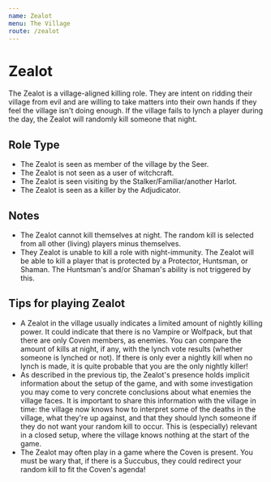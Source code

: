```yaml
---
name: Zealot
menu: The Village
route: /zealot
---
```


# Zealot

The Zealot is a village-aligned killing role. They are intent on ridding
their village from evil and are willing to take matters into their own
hands if they feel the village isn't doing enough. If the village fails
to lynch a player during the day, the Zealot will randomly kill someone
that night.

## Role Type

  - The Zealot is seen as member of the village by the Seer.
  - The Zealot is not seen as a user of witchcraft.
  - The Zealot is seen visiting by the Stalker/Familiar/another Harlot.
  - The Zealot is seen as a killer by the Adjudicator.

## Notes

  - The Zealot cannot kill themselves at night. The random kill is
    selected from all other (living) players minus themselves.
  - They Zealot is unable to kill a role with night-immunity. The Zealot
    will be able to kill a player that is protected by a Protector,
    Huntsman, or Shaman. The Huntsman's and/or Shaman's ability is not
    triggered by this.

## Tips for playing Zealot

  - A Zealot in the village usually indicates a limited amount of
    nightly killing power. It could indicate that there is no Vampire or
    Wolfpack, but that there are only Coven members, as enemies. You can
    compare the amount of kills at night, if any, with the lynch vote
    results (whether someone is lynched or not). If there is only ever a
    nightly kill when no lynch is made, it is quite probable that you
    are the only nightly killer\!
  - As described in the previous tip, the Zealot's presence holds
    implicit information about the setup of the game, and with some
    investigation you may come to very concrete conclusions about what
    enemies the village faces. It is important to share this information
    with the village in time: the village now knows how to interpret
    some of the deaths in the village, what they're up against, and that
    they should lynch someone if they do not want your random kill to
    occur. This is (especially) relevant in a closed setup, where the
    village knows nothing at the start of the game.
  - The Zealot may often play in a game where the Coven is present. You
    must be wary that, if there is a Succubus, they could redirect your
    random kill to fit the Coven's agenda\!
